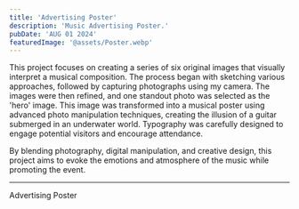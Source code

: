```yaml
---
title: 'Advertising Poster'
description: 'Music Advertising Poster.'
pubDate: 'AUG 01 2024'
featuredImage: '@assets/Poster.webp'
---
```


This project focuses on creating a series of six original images that visually interpret a musical composition. The process began with sketching various approaches, followed by capturing photographs using my camera. The images were then refined, and one standout photo was selected as the 'hero' image. This image was transformed into a musical poster using advanced photo manipulation techniques, creating the illusion of a guitar submerged in an underwater world. Typography was carefully designed to engage potential visitors and encourage attendance. 

By blending photography, digital manipulation, and creative design, this project aims to evoke the emotions and atmosphere of the music while promoting the event.

---



<ProjectImage path={image1} alt="Music Advertising Poster"/>
<ProjectImage path={image2} alt="Music Advertising Poster"/>

Advertising Poster
